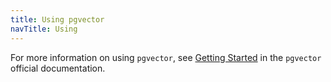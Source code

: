 ```yaml
---
title: Using pgvector
navTitle: Using
---
```


For more information on using `pgvector`, see [Getting Started](https://github.com/pgvector/pgvector?tab=readme-ov-file#getting-started) in the `pgvector` official documentation.